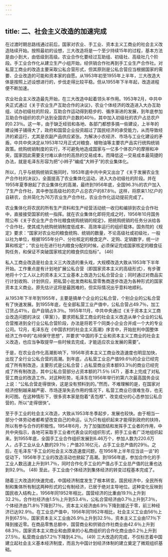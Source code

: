 ```yaml
---
---
---
```

title: 二、社会主义改造的加速完成
---




在过渡时期总路线通过前后，国家对农业、手工业、资本主义工商业的社会主义改造陆续开始。按照最初的设想，三大改造将是一个至少持续15年的过程，基本方法是由小到大，由低级到高级。农业合作化要经过互助组、初级社、高级社几个阶段。手工业合作化从建立生产小组开始，经供销合作社再到手工业生产合作社。对私营工商业的改造主要采取公私合营形式，但其原则是公私合营应当根据国家的需要、企业改造的可能和资本家的自愿。从1953年初至1955年上半年，三大改造大体是按照上述设想进行的，步伐走得比较平稳。但从1955年下半年起，改造进程便不断加速。

农业社会主义改造最先开始，在三大改造中起着领头羊作用。1953年2月，中共中央正式通过《关于农业生产互助合作的决议》，农业个体经济的改造进入大办互助组、试办初级社的阶段，互助合作运动得到稳步的、循序渐进的发展，到年底参加互助合作组织的农户达到全国农户总数的40％，其中加入初级社的农户占总农户的0.23％。这一年，由于缺乏经验和各地、各部门都想多搞一些建设，上半年的建设摊子铺得大了，政府和国营企业投资超过了国民经济的承受能力，从而导致经济的紧运行，尤其是农副产品供应紧张。为解决小农经济、市场与工业化建设的矛盾，中共中央决定从1953年12月正式对粮食、植物油等主要农产品实行统购统销政策。统购统销制度的实行，不可避免地造成国家与一亿多个体农户的摩擦和冲突，国家因此需要支付难以承付的高昂的交易成本。而降低这一交易成本最简捷的办法，就是毛泽东形容为把“小辫子”编成“大辫子”的农业集体化。

所以，几乎与统购统销实施同时，1953年底中共中央又出台了《关于发展农业生产合作社的决议》，全面提高了农业集体化运动，进入大办初级社的阶段。并在1955年夏季掀起了农业集体化的高潮，最终到1956年底，全国96.3％的农户加入了生产合作社，其中参加高级社的农户占总农户的87.8％。这样，将原来1.1亿户的自耕农，合并简化为76万农业生产合作社，农业合作化运动提前完成了。

农业集体化将农民的所有生产资料和生产经营活动统一收归和编排到农业合作社中，直接接受国家的统一指挥。就在农业集体化即将完成之时，1956年10月国务院公布《关于农业生产合作社粮食统购统销的规定》，把统购统销的任务分派给各个合作社，使其成为统购统销制度低成本、高效率运行的组织载体。国务院的《规定》要求：“国家对农业社的粮食统购、统销的数量，不论高级社或初级社，一般以社为单位，根据1955年分户、分社核定的粮食定产、定购、定销数字，统一计算和核定”；“农业社在进行社内粮食分配的时候，必须保证完成国家核定的粮食征购任务，和保证不突破国家核定的粮食供应指标”。 (46)

私人工商业改造是社会主义三大改造的重头戏，大规模改造大致从1953年下半年开始。工作重点是有计划地扩展公私合营（即国家资本主义的高级形式），有步骤地将十个工人以上的资本主义工业基本上改造为公私合营企业；同时通过对商品实行计划收购、计划供应，把私营小批发商和私营零售商逐步改造为各种形式的国家资本主义商业。原先估计这将是最困难的，但实际情况出乎意料地顺利。

从1953年下半年到1955年，主要是搞单个企业的公私合营，个别企业的公私合营有了快速发展。到1955年底，在全部私营工业产值中，公私合营占49.7％，加工订货占41％，自产自销占9.3％。1955年11月，中共中央通过《关于资本主义工商业改造问题的决议（草案）》，要求把私营工商业的社会主义改造从单个企业的公私合营推进到全行业公私合营阶段，办法是将若干个同类小企业合并成一个大的专业公司。12月，毛泽东在《中国农村的社会主义高潮》序言中，开始批判中国整体经济工作中的“右倾保守思想”，并要求“中国的手工业和资本主义工商业的社会主义改造，也应当争取提早一些时候去完成，才能适应农业发展的需要”。

于是，在农业合作化高潮影响下，1956年资本主义工商业改造速度也明显加快，出现了全行业公私合营的高潮。到年底，占私营工业总产值99.6％的企业已经完成了所有制改造，主要形式是公私合营；占私营商业资本额93.3％的商业已经完成了所有制改造，其中公私合营部分占资本额的71.5％ (47) ，基本上完成了对私营工商业的改造工作。对这种形势，毛泽东在1956年举行的第六次最高国务会议上说：“公私合营走得很快，这是没有预料到的。”然而，不难理解的是，在国家对经济控制越来越严密、市场逐渐失去作用的情况下，私营工商业已很难生存，也无利可图。在这种情形下，很多资本家是抱着“丢包袱”、改变成分的心态参加公私合营的，所以“走得很快”。

至于手工业的社会主义改造，大致从1953年冬季起步，发展也较快。由于相当一部分个体劳动者都希望改变自己的命运，认为只有组织起来才能得到政府的扶持，所以有参与合作的积极性。1954年6月，为了加强团结和发挥手工业者的作用，中共中央指示，各地可采取手工业者代表会议的组织形式，把手工业者广泛地组织起来。到1955年底，全国手工业合作组织发展到6.46万个，参加人数为220.6万人，占手工业从业人数的29.1％；产值20.16亿元，占手工业总产值的29％。之后，在毛泽东“手工业的社会主义改造速度问题，在1956年上半年应当谈一谈”的促动下，1956年手工业的改造活动也掀起了高潮。到1956年底，参加合作化的手工业人数迅速上升到91.7％，同时合作化手工业的产值占手工业总产值的比重也达到92.9％。 (48) 至此，手工业由个体经济到集体经济的转变过程基本完成了。

随着三大改造的快速完成，中国经济制度发生了根本转变。国民经济中，全民所有制和集体所有制这两种形式的公有制经济，已居于绝对主导地位。这种变化反映到国民收入结构上，1956年同1952年相比，国营经济的比重由19.1％上升到32.2％，合作社经济由1.5％上升到53.4％，公私合营经济由0.7％上升到7.3％，个体经济由71.8％下降到7.1％，资本主义经济由6.9％下降到接近于零，前三种经济已达92.9％。在工业总产值中，1956年同1952年相比，社会主义工业由56％上升到67.5％，国家资本主义工业由26.9％上升到32.5％，资本主义工业由17.1％下降到接近零。在商品零售总额中，国营商业和供销合作社商业由42.6％上升到68.3％，国家资本主义商业和由原来的小私商组织的合作化商业由0.2％上升到27.5％，私营商业由57.2％下降到4.2％。 (49) 三大改造的完成，不仅标志着中国建立起社会主义基本经济制度，而且为中国计划经济体制的建立奠定了微观组织基础。